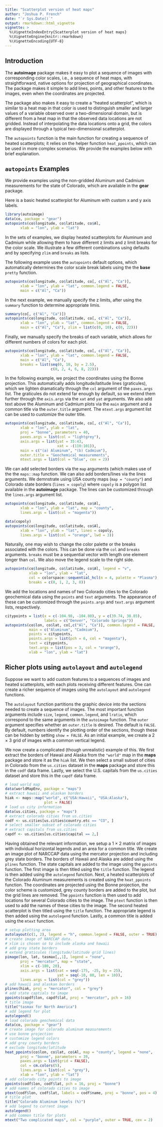 ---
title: "Scatterplot version of heat maps"
author: "Joshua P. French"
date: "`r Sys.Date()`"
output: rmarkdown::html_vignette
vignette: >
  %\VignetteIndexEntry{Scatterplot version of heat maps}
  %\VignetteEngine{knitr::rmarkdown}
  %\VignetteEncoding{UTF-8}
---
## Introduction
The **autoimage** package makes it easy to plot a sequence
of images with corresponding color scales, i.e., a sequence
of heat maps, with straightforward, native options for
projection of geographical coordinates.  The package makes
it simple to add lines, points, and other features to the
images, even when the coordinates are projected.

The package also makes it easy to create a "heated 
scatterplot", which is similar to a heat map in that 
color is used to distinguish smaller and larger values of 
a variable observed over a two-dimensional domain, but is
different from a heat map in that the observed data locations
are not gridded. Instead of interpolating the data locations
onto a grid, the colors are displayed through a typical
two-dimensional scatterplot.

The `autopoints` function is the main function for creating
a sequence of heated scatterplots; it relies on the 
helper function `heat_ppoints`, which can be used in more
complex scenarios. We provide the examples below with brief
explanation.

## `autopoints` Examples
We provide examples using the non-gridded Aluminum and
Cadmium measurements for the state of Colorado, which are 
available in the **gear** package.

Here is a basic heated scatterplot for Aluminum with custom
x and y axis labels.

```{r, fig.height=5, fig.width=4}
library(autoimage)
data(co, package = "gear")
autopoints(co$longitude, co$latitude, co$Al, 
       xlab = "lon", ylab = "lat")
```

In the sets of examples, we display heated scatterplots for 
Aluminum and Cadmium while allowing them to have different z
limits and z limit breaks for the color scale. We illustrate
a few different combinations using defaults and by
specifying `zlim` and `breaks` as lists.

The following example uses the `autopoints` default options, 
which automatically determines the color scale break labels
using the the **base** `pretty` function.
```{r, fig.height=5, fig.width=8}
autopoints(co$longitude, co$latitude, co[, c("Al", "Ca")], 
       xlab = "lon", ylab = "lat", common.legend = FALSE,
       main = c("Al", "Ca"))
```

In the next example, we manually specify the z limits,
after using the `summary` function to determine appropriate
limis.
```{r, fig.height=5, fig.width=8}
summary(co[, c("Al", "Ca")])
autopoints(co$longitude, co$latitude, co[, c("Al", "Ca")], 
       xlab = "lon", ylab = "lat", common.legend = FALSE,
       main = c("Al", "Ca"), zlim = list(c(0, 10), c(0, 22)))
```

Finally, we manually specify the breaks of each variable, which 
allows for different numbers of colors for each plot.
```{r, fig.height=5, fig.width=8}
autopoints(co$longitude, co$latitude, co[, c("Al", "Ca")], 
       xlab = "lon", ylab = "lat", common.legend = FALSE,
       main = c("Al", "Ca"), 
       breaks = list(seq(0, 10, by = 2.5),
                     c(0, 2, 4, 6, 8, 22)))
```

In the following example, we project the coordinates using the 
Bonne projection. This automatically adds longitude/latitude
lines (graticules), which we lighten dramatically through
the `col` argument of the `paxes.args` list. The
graticules do not extend far enough by default, so we extend
them further through the `axis.args` via the `xat` and
`yat` arguments. We also add text above the Aluminum and
Cadmium plots via the `main` argument and a common title
via the `outer.title` argument. The `mtext.args` argument
list can be used to customize the outer title.

```{r, fig.height=5, fig.width=8}
autopoints(co$longitude, co$latitude, co[, c("Al", "Ca")], 
       xlab = "lon", ylab = "lat",
       proj = "bonne", parameters = 40,
       paxes.args = list(col = "lightgrey"),
       axis.args = list(yat = 35:43, 
                        xat = -(110:101)),
       main = c("(a) Aluminum", "(b) Cadmium"),
       outer.title = "Geochemical measurements",
       mtext.args = list(col = "blue", cex = 2))
```

We can add selected borders via the `map` arguments (which
makes use of the the `maps::map` function. We can also add
borders/lines via the lines arguments. We demnstrate using
USA county maps (`map = "county"`) and Colorado state
borders (`lines = copoly`) where `copoly` is a polygon list
available in the **autoimage** package. The lines can 
be customized through the `lines.args` argument list.

```{r, fig.height=5, fig.width=4}
autopoints(co$longitude, co$latitude, co$Al, 
       xlab = "lon", ylab = "lat", map = "county",
       lines.args = list(col = "magenta"))
```

```{r, fig.height=5, fig.width=4}
data(copoly)
autopoints(co$longitude, co$latitude, co$Al, 
       xlab = "lon", ylab = "lat", lines = copoly,
       lines.args = list(col = "orange", lwd = 3))
```

Naturally, one may wish to change the color palette or the
breaks associated with the colors. This can be done via
the `col` and `breaks` arguments. `breaks` must be a sequential
vector with length one element longer than `col`. We also
move the legend scale to the right side.

```{r, fig.height=4, fig.width=6}
autopoints(co$longitude, co$latitude, co$Al, legend = "v",
           xlab = "lon", ylab = "lat",
           col = colorspace::sequential_hcl(n = 4, palette = "Plasma"),
           breaks = c(0, 1, 2, 3, 8))
```

We add the locations and names of two Colorado cities to the
Colorado geochemical data using the `points` and `text` 
arguments. The appearance of these can be customized through
the `points.args` and `text.args` argument lists,
respectively.

```{r, fig.height=4, fig.width=7}
citypoints = list(x = c(-104.98, -104.80), y = c(39.74, 38.85),
                  labels = c("Denver", "Colorado Springs"))
autopoints(co$lon, co$lat, co[,c("Al", "Ca")], common.legend = FALSE, 
           main = c("Aluminum", "Cadmium"), 
           points = citypoints,
           points.args = list(pch = 6, col = "magenta"),
           text = citypoints,
           text.args = list(pos = 3, col = "orange"),
           xlab = "lon", ylab = "lat")
```

## Richer plots using `autolayout` and `autolegend`

Suppose we want to add custom features to a sequences of images and heated scatterplots, with each plots receiving different features.  One can create a richer sequence of images using the `autolayout` and `autolegend` functions.

The `autolayout` function partitions the graphic device into the sections needed to create a sequence of images.  The most important function arguments include `size`, `legend`, `common.legend`, and `lratio`, which correspond to the same arguments in the `autoimage` function.  The `outer` argument specifies whether an `outer.title` is desired.  The default is `FALSE`.  By default, numbers identify the plotting order of the sections, though these can be hidden by setting `show = FALSE`.  As an initial example, we create a 2 $\times$ 3 grid of images with a common vertical legend.

We now create a complicated (though unrealistic) example of this.  We first extract the borders of Hawaii and Alaska from the `"world"` map in the **maps** package and store it as the `hiak` list.  We then select a small subset of cities in Colorado from the `us.cities` dataset in the **maps** package and store this in the `codf` data frame.  Lastly, we select the U.S. capitals from the `us.cities` dataset and store this in the `capdf` data frame.  

```{r}
# load world map
data(worldMapEnv, package = "maps")
# extract hawaii and alaskan borders
hiak <- maps::map("world", c("USA:Hawaii", "USA:Alaska"), 
                  plot = FALSE)
# load us city information
data(us.cities, package = "maps")
# extract colorado cities from us.cities
codf <- us.cities[us.cities$country.etc == "CO", ]
# select smaller subset of colorado cities
# extract capitals from us.cities
capdf <- us.cities[us.cities$capital == 2,]
```

Having obtained the relevant information, we setup a 1 $\times$ 2 matrix of images with individual horizontal legends and an area for a common title.  We create an image plot of NARCCAP data using the mercator projection and including grey state borders.  The borders of Hawaii and Alaska are added using the `plines` function.  The state capitals are added to the image using the `ppoints` function.  The first image is then titled using the `title` function.  The legend is then added using the `autolegend` function.  Next, a heated scatterplots of the Colorado Aluminum measurements is created using the `heat_ppoints` function.  The coordinates are projected using the Bonne projection, the color scheme is customized, grey county borders are added to the plot, but the grid lines are removed.  The `ppoints` function is then used to add locations for several Colorado cities to the image.  The `ptext` function is then used to add the names of these cities to the image.  The second heated scatterplot is then titled using the `title` function. The appropriate legend is then added using the `autolegend` function.  Lastly, a common title is added using the `mtext` function.  

```{r, fig.width=7, fig.height=5, hold=TRUE}
# setup plotting area
autolayout(c(1, 2), legend = "h", common.legend = FALSE, outer = TRUE)
# create image of NARCCAP data.
# xlim is chosen so to include alaska and hawaii
# add grey state borders
# extend graticules (longitude/latitude grid lines)
pimage(lon, lat, tasmax[,,1], legend = "none",
       proj = "mercator", map = "state",
       xlim = c(-180, 20),
       axis.args = list(xat = seq(-175, -25, by = 25),
                        yat = seq(-10, 80, len = 10)),
       lines.args = list(col = "grey"))
# add hawaii and alaskan borders
plines(hiak, proj = "mercator", col = "grey")
# add state captials to image
ppoints(capdf$lon, capdf$lat, proj = "mercator", pch = 16)
# title image
title("tasmax for North America")
# add legend for plot
autolegend()
# load colorado geochemical data
data(co, package = "gear")
# create image for colorado aluminum measurements
# use bonne projection
# customize legend colors
# add grey county borders
# exclude longitude/latitude
heat_ppoints(co$lon, co$lat, co$Al, map = "county", legend = "none",
       proj = "bonne", parameters = 39, 
       paxes.args = list(grid = FALSE),
       col = cm.colors(5),
       lines.args = list(col = "grey"),
       xlab = "lon", ylab = "lat")
# add colorado city points to image
ppoints(codf$lon, codf$lat, pch = 16, proj = "bonne")
# add names of colorado cities to image
ptext(codf$lon, codf$lat, labels = codf$name, proj = "bonne", pos = 4)
# title plot
title("Colorado Aluminum levels (%)")
# add legend to current image
autolegend()
# add common title for plots
mtext("Two complicated maps", col = "purple", outer = TRUE, cex = 2)
```
